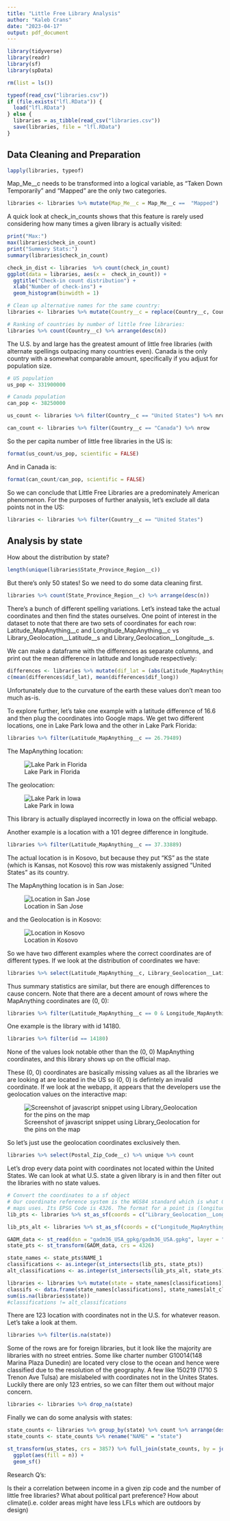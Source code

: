 ```yaml
---
title: "Little Free Library Analysis"
author: "Kaleb Crans"
date: "2023-04-17"
output: pdf_document
---
```



```r
library(tidyverse)
library(readr)
library(sf)
library(spData)

rm(list = ls())
```

```r
typeof(read_csv("libraries.csv"))
if (file.exists("lfl.RData")) {
  load("lfl.RData")
} else {
  libraries = as_tibble(read_csv("libraries.csv"))
  save(libraries, file = "lfl.RData")
}
```

## Data Cleaning and Preparation

```r
lapply(libraries, typeof)
```

Map_Me__c needs to be transformed into a logical variable, as "Taken Down Temporarily" and "Mapped" are the only two categories.

```r
libraries <- libraries %>% mutate(Map_Me__c = Map_Me__c ==  "Mapped")
```


A quick look at check_in_counts shows that this feature is rarely used considering how many times a given library is actually visited:
```r
print("Max:")
max(libraries$check_in_count)
print("Summary Stats:")
summary(libraries$check_in_count)
```

```r
check_in_dist <- libraries  %>% count(check_in_count)
ggplot(data = libraries, aes(x =  check_in_count)) +
  ggtitle("Check-in count distribution") +
  xlab("Number of check-ins") +
  geom_histogram(binwidth = 1)
```


```r
# Clean up alternative names for the same country:
libraries <- libraries %>% mutate(Country__c = replace(Country__c, Country__c %in% c("USA", "US", "U.S.", "us", "Us"), "United States"))  %>% mutate(Country__c = replace(Country__c, Country__c == "canada", "Canada"))

# Ranking of countries by number of little free libraries:
libraries %>% count(Country__c) %>% arrange(desc(n))
```

The U.S. by and large has the greatest amount of little free libraries (with alternate spellings outpacing many countries even). Canada is the only country with a somewhat comparable amount, specifically if you adjust for population size.


```r
# US population
us_pop <- 331900000

# Canada population
can_pop <- 38250000

us_count <- libraries %>% filter(Country__c == "United States") %>% nrow

can_count <- libraries %>% filter(Country__c == "Canada") %>% nrow
```

So the per capita number of little free libraries in the US is:
```r
format(us_count/us_pop, scientific = FALSE)
```
And in Canada is:
```r
format(can_count/can_pop, scientific = FALSE)
```

So we can conclude that Little Free Libraries are a predominately American phenomenon. For the purposes of further analysis, let's exclude all data points not in the US:

```r
libraries <- libraries %>% filter(Country__c == "United States")
```

## Analysis by state

How about the distribution by state?

```r
length(unique(libraries$State_Province_Region__c))
```
But there's only 50 states! So we need to do some data cleaning first.

```r
libraries %>% count(State_Province_Region__c) %>% arrange(desc(n))
```

There's a bunch of different spelling variations. Let's instead take the actual coordinates and then find the states ourselves. One point of interest in the dataset to note that there are two sets of coordinates for each row: Latitude_MapAnything__c and Longitude_MapAnything__c vs Library_Geolocation__Latitude__s and Library_Geolocation__Longitude__s.

We can make a dataframe with the differences as separate columns, and print out the mean difference in latitude and longitude respectively:

```r
differences <- libraries %>% mutate(dif_lat = (abs(Latitude_MapAnything__c) - abs(Library_Geolocation__Latitude__s)), dif_long = abs(Longitude_MapAnything__c) - abs(Library_Geolocation__Longitude__s)) %>% select(dif_lat, dif_long)
c(mean(differences$dif_lat), mean(differences$dif_long))
```
Unfortunately due to the curvature of the earth these values don't mean too much as-is.

To explore further, let's take one example with a latitude difference of 16.6 and then plug the coordinates into Google maps. We get two different locations, one in Lake Park Iowa and the other in Lake Park Florida:
```r
libraries %>% filter(Latitude_MapAnything__c == 26.79489)
```

The MapAnything location:

![Lake Park in Florida](lake_florida.png)

The geolocation:

![Lake Park in Iowa](lake_iowa.png)

This library is actually displayed incorrectly in Iowa on the official webapp.

Another example is a location with a 101 degree difference in longitude. 

```r
libraries %>% filter(Latitude_MapAnything__c == 37.33889)
```
The actual location is in Kosovo, but because they put "KS" as the state (which is Kansas, not Kosovo) this row was mistakenly assigned "United States" as its country. 

The MapAnything location is in San Jose:

![Location in San Jose](sanjose.png)

and the Geolocation is in Kosovo:

![Location in Kosovo](kosovo.png)


So we have two different examples where the correct coordinates are of different types. If we look at the distribution of coordinates we have: 

```r
libraries %>% select(Latitude_MapAnything__c, Library_Geolocation__Latitude__s, Longitude_MapAnything__c, Library_Geolocation__Longitude__s) %>% summary()
```
Thus summary statistics are similar, but there are enough differences to cause concern. Note that there are a decent amount of rows where the MapAnything coordinates are (0, 0):

```r
libraries %>% filter(Latitude_MapAnything__c == 0 & Longitude_MapAnything__c == 0) %>% count()
```
One example is the library with id 14180.
```r
libraries %>% filter(id == 14180)
```
None of the values look notable other than the (0, 0) MapAnything coordinates, and this library shows up on the official map.

These (0, 0) coordinates are basically missing values as all the libraries we are looking at are located in the US so (0, 0) is defintely an invalid coordinate. If we look at the webapp, it appears that the developers use the geolocation values on the interactive map:

![Screenshot of javascript snippet using Library_Geolocation for the pins on the map](latandlong.png)

So let's just use the geolocation coordinates exclusively then.

```r
libraries %>% select(Postal_Zip_Code__c) %>% unique %>% count
```


Let's drop every data point with coordinates not located within the United States.
We can look at what U.S. state a given library is in and then filter out the libraries
with no state values.

```r
# Convert the coordinates to a sf object
# Our coordinate reference system is the WGS84 standard which is what Google
# maps uses. Its EPSG Code is 4326. The format for a point is (longitude, latitude).
lib_pts <- libraries %>% st_as_sf(coords = c("Library_Geolocation__Longitude__s", "Library_Geolocation__Latitude__s"), crs = st_crs(4326))

lib_pts_alt <- libraries %>% st_as_sf(coords = c("Longitude_MapAnything__c", "Latitude_MapAnything__c"), crs = st_crs(4326))

GADM_data <- st_read(dsn = "gadm36_USA_gpkg/gadm36_USA.gpkg", layer = "gadm36_USA_1")
state_pts <- st_transform(GADM_data, crs = 4326)

state_names <- state_pts$NAME_1
classifications <- as.integer(st_intersects(lib_pts, state_pts))
alt_classifications <- as.integer(st_intersects(lib_pts_alt, state_pts))

libraries <- libraries %>% mutate(state = state_names[classifications])
classifs <- data.frame(state_names[classifications], state_names[alt_classifications])
sum(is.na(libraries$state))
#classifications != alt_classifications
```
There are 123 location with coordinates not in the U.S. for whatever reason.
Let's take a look at them.

```r
libraries %>% filter(is.na(state))
```

Some of the rows are for foreign libraries, but it look like the majority are libraries with no street entries. Some like charter number G10014(148 Marina Plaza	Dunedin) are located very close to the ocean and hence were classified due to the resolution of the geography. A few like 150219 (1710 S Trenon Ave Tulsa) are mislabeled with coordinates not in the Unites States. Luckily there are only 123 entries, so we can filter them out without major concern.

```r
libraries <- libraries %>% drop_na(state)
```

Finally we can do some analysis with states:

```r
state_counts <- libraries %>% group_by(state) %>% count %>% arrange(desc(n))
state_counts <- state_counts %>% rename("NAME" = "state")
```

```r
st_transform(us_states, crs = 3857) %>% full_join(state_counts, by = join_by(NAME)) %>%
  ggplot(aes(fill = n)) +
  geom_sf()
```

Research Q's:

Is their a correlation between income in a given zip code and the number of little free libraries?
What about political part preference?
How about climate(i.e. colder areas might have less LFLs which are outdoors by design)




